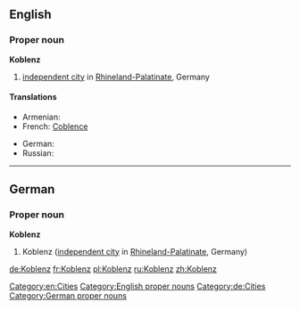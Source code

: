 ==English==
{{wikipedia}}
===Proper noun===
'''Koblenz'''
# [[independent city]] in [[Rhineland-Palatinate]], Germany

====Translations====
{{trans-top|city in Germany}}
* Armenian: {{t|hy|Կոբլենց|tr=Koblencʿ|sc=Armn}}
*French: [[Coblence]]
{{trans-mid}}
* German: {{t|de|Koblenz}}
* Russian: {{t|ru|Кобленц|sc=Cyrl}}
{{trans-bottom}}

[[Category:en:Cities]]
[[Category:English proper nouns]]

----

==German==
{{wikipedia|lang=de}}
===Proper noun===
'''Koblenz'''
# Koblenz ([[independent city]] in [[Rhineland-Palatinate]], Germany)

[[Category:de:Cities]]
[[Category:German proper nouns]]

[[de:Koblenz]]
[[fr:Koblenz]]
[[pl:Koblenz]]
[[ru:Koblenz]]
[[zh:Koblenz]]